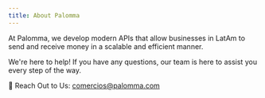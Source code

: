 ```yaml
---
title: About Palomma
---
```


At Palomma, we develop modern APIs that allow businesses in LatAm to send and receive money in a scalable and efficient manner.

We're here to help! If you have any questions, our team is here to assist you every step of the way.

📧 Reach Out to Us: comercios@palomma.com
